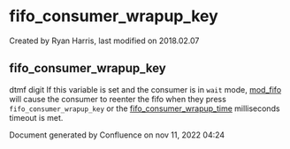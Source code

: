 
# fifo_consumer_wrapup_key 

 Created by  Ryan Harris, last modified on 2018.02.07

## fifo_consumer_wrapup_key

dtmf digit If this variable is set and the consumer is in `wait` mode, [mod\_fifo](../FreeSWITCH-Explained/Modules/mod_fifo_3966031.mdx#-add) will cause the consumer to reenter the fifo when they press `fifo_consumer_wrapup_key` or the [fifo\_consumer\_wrapup\_time](../FreeSWITCH-Explained/Dialplan/Variables-Master-List_16352570.mdx#fifo_consumer_wrapup_time) milliseconds timeout is met.

Document generated by Confluence on nov 11, 2022 04:24
